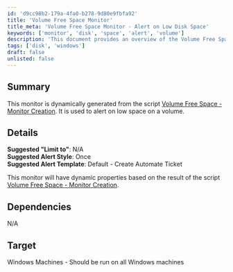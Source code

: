 ```yaml
---
id: 'd9cc98b2-179a-4fa0-b278-9d80e9fbfa92'
title: 'Volume Free Space Monitor'
title_meta: 'Volume Free Space Monitor - Alert on Low Disk Space'
keywords: ['monitor', 'disk', 'space', 'alert', 'volume']
description: 'This document provides an overview of the Volume Free Space Monitor, which is designed to alert users when low disk space is detected on Windows machines. The monitor is dynamically generated from the script Volume Free Space - Monitor Creation and includes suggested settings for alerting and ticket creation.'
tags: ['disk', 'windows']
draft: false
unlisted: false
---
```

## Summary

This monitor is dynamically generated from the script [Volume Free Space - Monitor Creation](https://proval.itglue.com/DOC-5078775-9655085). It is used to alert on low space on a volume.

## Details

**Suggested "Limit to"**: N/A  
**Suggested Alert Style**: Once  
**Suggested Alert Template**: Default - Create Automate Ticket  

This monitor will have dynamic properties based on the result of the script [Volume Free Space - Monitor Creation](https://proval.itglue.com/DOC-5078775-9655085).

## Dependencies

N/A

## Target

Windows Machines - Should be run on all Windows machines











